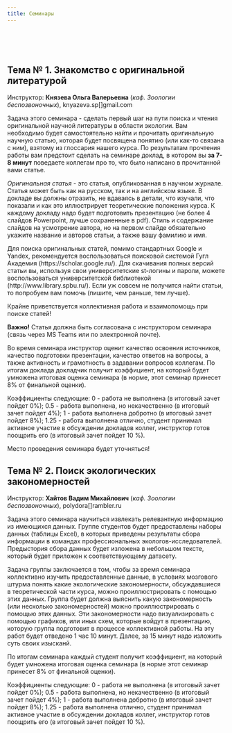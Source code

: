 ```yaml
---
title: Семинары
---
```


```{=html}
<style type="text/css">

td {  /* Table  */
  font-size: 12px;
}
</style>
```

<!-- # **Таблица расписания семинаров** -->

<!-- **Если вы заметите какие-то накладки, то сразу пишите В. М. Хайтову** -->

<!-- *До начала семинара (**лучше за несколько дней**) представители каждой группы обязательно (!) должны выйти на связь с преподавателем, чтобы получить инструкции. Следите за объявлениями. Возможно потребуется большая предварительная работа.* -->

<!-- Если вдруг связь с преподавателем не получилось установить, то срочно связывайтесь с В. М. Хайтовым -->

<!-- В ячейках таблицы, приведнной ниже, указаны номера **семинарских** (не учебных!) групп. Список групп приведен ниже. -->


<!-- | Темы                                 | 18.10.2023 | 25.10.2023 | 01.11.2023 | 08.11.2023 | 15.11.2023 | 22.11.2023 | 29.11.2023 | 06.12.2023 | -->
<!-- |--------------------------------------|------------|------------|------------|------------|------------|------------|------------|------------| -->
<!-- | Тема 1 (Д. М. Мирин)                 | Группа 1   | Группа 2   | Группа 3   | Группа 4   | Группа 5   | Группа 6   | Группа 7   |            | -->
<!-- | Тема 2 (Е. М. Копцева)               | Группа 7   | Группа 1   | Группа 2   | Группа 3   | Группа 4   | Группа 5   | Группа 6   |            | -->
<!-- | Тема 3 (Е. Н. Чернова)               | Группа 6   | Группа 7   | Группа 1   | Группа 2   | Группа 3   | Группа 4   | Группа 5   |            | -->
<!-- | Тема 4 (Д. А. Аристов)               | Группа 5   | Группа 6   | **Перенос**   | Группа 1   | Группа 2   | Группа 3   | Группа 4   |  Группа 7 | -->
<!-- | Тема 5 (А.Г. Гончар, В. А. Крапивин) | Группа 4   | Группа 5   | Группа 6   | Группа 7   | Группа 1   | Группа 2   | Группа 3   |            | -->
<!-- | Тема 6 (В. М. Иванов)                | Группа 3   | Группа 4   | Группа 5   | Группа 6   | Группа 7   | Группа 1   | Группа 2   |            | -->
<!-- | Тема 7 (М. А. Сказина)               | Группа 2   | **Перенос**    | Группа 4   | Группа 5   | Группа 6   | Группа 7   | Группа 1   | Группа 3   | -->


<!-- **Внимание!** -->

<!-- После каждого из семинаров преподаватели будут ставить вам оценки ("1" за посещение семинара, "1.5" за активную работу на нем). Контролируйте, пожалуйста, процесс выставления оценок (преподаватели тоже люди и могут забыть это сделать). Мы будем стараться оперативно вывешивать информацию на страничке "Разбор полетов". -->



<!-- # Списки групп для семинаров -->



<!-- ```{r echo=FALSE, warning=FALSE, message=FALSE} -->


<!-- library(readxl) -->
<!-- library(dplyr) -->
<!-- library(knitr) -->
<!-- library(reshape2) -->
<!-- library(tidyr) -->

<!-- opts_chunk$set(echo = FALSE) -->
<!-- options(knitr.kable.NA = '-') -->

<!-- clas <- read_excel("Data/Classess_2023_biology.xlsx") -->


<!-- groups <- clas %>% group_by(Group) %>% summarise(Name = paste(Family, Name)) -->

<!-- groups %>% -->
<!--   filter(!is.na(Group)) %>%  -->
<!--    mutate(rn = row_number()) %>% -->
<!--    spread(Group, Name) %>% -->
<!--    select(-rn) %>%  -->
<!--   kable() -->
<!-- ``` -->



<!-- Семинары в рамках курса «Основы общей экологии» будут построены по принципу «вертушки». Вам необходимо будет разделиться на 7 групп (по числу тем семинаров). Первая группа начнет с темы №1, вторая с темы №2 и т.д.. На следующую неделе группы сдвигаются в соответствии с расписанием, которое будет опубликовано позднее. -->


<!-- <br> -->

<!-- <br> -->

<!-- <br> -->

<!-- # **Содержание семинаров и задания** -->


<!-- ## Тема №1.  Функциональная структура сообществ (взаимоотношения организмов) -->

<!-- **Денис Моисеевич Мирин** (*каф. Геоботаники*) -->

<!-- mirin_denis[]mail.ru -->

<!-- *Участники семинара идут на кафедру геоботаники  и встречаются с Д. М. Мириным* -->

<!-- - Адрес Кафедры геоботаники: Средний проспект В.О., д.41/43. -->

<!-- *Будут затронуты следующие вопросы* -->

<!-- 1.Разнообразие типов взаимоотношений организмов. Биологические единицы, вступающие в системообразующие взаимоотношения. Индивидуальные и коллективные взаимоотношения. Прямые и опосредованные взаимоотношения. Взаимоотношения внутри одного трофического уровня и между организмами разных трофических уровней. -->

<!-- 2.Взаимодействия с меняющимся эффектом в зависимости силы воздействия. Приспособительные взаимоотношения организмов. Эдификаторы и ассектаторы. Ключевые виды экосистемы. -->

<!-- 3.Конкуренция, ее механизмы, необходимые условия, зависимость эффекта от внешних факторов и начальных условий. Способы выявления эффектов конкуренции. Конкуренция в разных типах сообществ. -->

<!-- 4.Взаимоблагоприятствование и сотрудничество в природе – случайность, экологическое сходство или эколого-биологическая закономерность. -->

<!-- *Что почитать* -->

<!-- Минимальный обязательный список чтения к семинару (на семинаре буду ждать знания этого материала): -->

<!-- 1.Бигон М., Харпер Дж., Таунсенд К. Экология: особи, популяции, сообщества. Т.2. **Глава 18**. -->

<!-- 2.Ипатов В.С., Кирикова Л.А., Мирин Д.М. Геоботаника. Глава 2 (разделы 2.2 – 2.4), **глава 3** -->




<!-- ## Тема   №2  Динамика экосистем: сукцессии и флуктуации -->

<!-- **Елена Михайловна Копцева** (*каф. Геоботаники*) -->

<!-- ekoptseva[]hotmail.com -->

<!-- *Участники семинара идут  на кафедру геоботаники и встречаются с Е. М. Копцевой* -->

<!-- - Адрес Кафедры геоботаники: Средний проспект В.О., д.41/43. -->

<!-- *Будут затронуты следующие вопросы* -->

<!-- 1. Причины изменения  экосистем. Циклические и направленные изменения. Виды динамики экосистем. Механизмы динамики экосистем, ее тренды и факторы, изменяющие ее. Влияние природных и антропогенных факторов на организацию и стабильность  экосистем. -->

<!-- 2. Сезонная изменчивость в экосистемах. Изменчивость в разных климатических зонах. Флуктуации. Цикличность экзогенетических процессов как причина флуктуаций. Ритмические погодные изменения и экологическая специфичность видов как причина флуктуаций. -->

<!-- Автогенные сукцессии. Система автогенных сукцессий. -->

<!-- 3. Инициальные сукцессии. Демутации как следствие эндогенеза. Понятие климакса. Роль деструкций в автогенных сукцессиях. Роль человека в сукцессиях. Участие животных. Климакс как динамическая система. -->

<!-- 4. Аллогенные сукцессии. Необратимость аллогенных сукцессий, как следствие экзогенеза. -->

<!-- Экотопические сукцессии. Роль климата, гидрологии, изменения поверхности земли. Способы обнаружения и анализа экотопических сукцессий. -->

<!-- 5. Деструкционные сукцессии. Влияние выпаса скота и сенокошения на сукцессию. -->

<!-- Модели сукцессий на семинарах обсуждаются на конкретных примерах и материалах. Рассматриваются параметры  экосистем, которые можно использовать для описания и оценки их состояния, а также для оценки влияния естественных и антропогенных факторов на  их организацию и стабильность -->

<!-- *Что почитать* -->

<!-- - Бигон М., Харпер Дж., Таунсенд К. Экология. Особи, популяции и сообщества. Том 1, 2. -->

<!-- - Ипатов В. С, Кирикова Л. А., Мирин Д. М.  Геоботаника: Учебник. —СПб.: Изд-во С.-Петерб. ун-та, 2010.  —117 с. (**Глава 7**). -->

<!-- - Онипченко В.Г. Функциональная фитоценология: Синэкология растений. Учебное пособие.М.:КРАСАНД, 2014. – 576 с. (**Глава 9**). -->




<!-- ## Тема   №3 Приспособление водных организмов к среде обитания -->

<!-- **Елена Николаевна Чернова** (*каф. Прикладной экологии*) -->

<!-- e.n.chernova[]yandex.ru -->

<!-- *Участники семинара идут на кафедру прикладной экологии и встречаются с Е. Н. Черновой* -->

<!-- - Адрес Кафедры прикладной экологии: 16-я линия, д.29, 1 этаж. -->

<!-- *Будут затронуты следующие вопросы* -->

<!-- 1.Экологические группы гидробионтов -->

<!-- 2.Типы водных мест обитания -->

<!-- 3.Приспособления организмов к обитанию в толще воды, на дне, в поверхностной пленке воды, на погруженных субстратах -->

<!-- 4.Приспособления организмов к различным типам питания -->

<!-- 5.Приспособления организмов к переживанию неблагоприятных условий среды -->

<!-- 6.Диапазоны толерантности и их использование для оценки качества среды -->

<!-- 7.Биологические индексы для оценки качества водной среды -->

<!-- *Что почитать* -->

<!-- - Методы оценки качества вод по гидробиологическим показателям: учебно-методическая разработка по курсу «Гидробиология»; сост.: О.Ю. Деревенская. – Казань: КФУ, 2015. – 44 с. -->

<!-- - Семерной, В. П. Общая гидробиология : текст лекций / Яросл. гос. ун-т, В. П. Семерной .— Ярославль : ЯрГУ, 2008 .— 184 с. -->

<!-- - Бродский А.К. Краткий курс общей экологии. Учебное пособие. — СПб.: ДЕАН, 2000. - 224 с. -->

<!-- *Опорный глоссарий* -->

<!-- - Экологический фактор – любой нерасчленяемый далее элемент среды, способный оказывать прямое или косвенное влияние на живые организмы хотя бы на протяжении одной из фаз их индивидуального развития [4] -->

<!-- - Экологическая группа - совокупность видов, характеризующаяся сходными потребностями в величине какого-либо экологического фактора и возникшими в результате его воздействия в процессе эволюции сходными признаками, закрепившимися в генотипе -->

<!-- - Лимнофилы – организмы, обитающие в стоячих водах (озерах, прудах, старицах и т.д.) [1] -->

<!-- - Реофилы – организмы, обитающие в текучих водах (реки, ручьи) [1] -->

<!-- - Пелофилы – обитатели илистых грунтов [1] -->

<!-- - Псаммофилы – обитатели песчаных грунтов [1] -->

<!-- - Литофилы – обитатели каменистых грунтов [1] -->

<!-- - Детрит – органические остатки умерших организмов [1] -->

<!-- - Сестон – (от греч. sestos — просеянный), название мелких планктонных организмов и взвешенных в воде неорганических и органических (детрит) частиц, т. е. всё, что улавливается мелкоячеистой планктонной сеткой [3] -->

<!-- - Планктон – организмы, населяющие толщу воды, не способные противостоять силам движения воды. -->

<!-- - Нектон - организмы, населяющие толщу воды, способные противостоять силам движения воды и контролировать своё местоположение в воде благодаря активному движению. -->

<!-- - Бентос – водные организмы, обитающие в грунте или на его поверхности [1] -->

<!-- - Перифитон – водные организмы, обитающие на выступающих участках дна, на камнях, корягах и других погруженных объектах, организмы-обрастатели [1] -->

<!-- - Нейстон - совокупность микроскопических и мелких организмов, прикрепляющихся к поверхностной плёнке воды за счёт силы поверхностного натяжения, передвигающихся по ней сверху (эпинейстон) или снизу (гипонейстон). -->

<!-- - Плейстон – это организмы крупных и средних размеров, часть тела которых погружена в воду, а часть выступает над ней. -->

<!-- - Макрофиты – высшие водные растения и некоторые крупные водоросли [1] -->

<!-- - Стенобионты – виды, особи которых устойчивы лишь к небольшим отклонениям значений фактора от оптимума [4] -->

<!-- - Эврибионты – виды, особи которых способны выдерживать значительные изменения фактора [4] -->

<!-- - Сапробность – (от греч. sapros – гнилой) – характеристика химических и биологических изменений в водной экосистеме при антропогенном загрязнении водоема биогенными и органическими веществами, как правило, не оказывающими токсического воздействия (по Пантле, Буку, 1955, в модификации Сладечека, 1973) [2] -->

<!-- - Трофность – (от греч. trophe – пища, питание) – это характеристика водоема по его биологической продуктивности, обусловленной содержанием биогенных веществ (соединения азота, фосфора и др.) и количественными показателями водных организмов, в первую очередь – автотрофных. -->

<!-- - Видовое разнообразие слагается из двух компонентов: компонента многообразия, связанного с видовым богатством) и выравненности распределения особей между видами. -->

<!-- - Видовое богатство – число видов в сообществе [4] -->

<!-- - Выравненность – равномерность распределения видов по их обилию в сообществе. -->

<!-- - Биоиндикация – метод оценки абиотических и биотических факторов среды обитания при помощи биологических систем (живых организмов) [1]. -->

<!-- - Биоиндикаторы – организмы или сообщества организмов, жизненные функции которых так тесно коррелируют с некоторыми факторами среды, что могут применяться для их оценки [1]. -->

<!-- - Биотестирование – один из приемов исследования в водной токсикологии, который используется для определения степени повреждающего действия химических веществ, потенциально опасных для гидробионтов, в контролируемых экспериментальных или полевых условиях путем регистрации изменений биологически значимых показателей (тест-функций) используемых тест-объектов, с последующей оценкой их состояния в соответствии с выбранным критерием точности [1]. -->

<!-- *Ссылки* -->

<!-- 1. Основы экогеологии, биоиндикации и биотестирования водных экосистем / Под ред. В.В. Куриленко: Учеб.пособие. – СПб.: С.-Петерб. ун-та, 2004. – 448 с. -->

<!-- 2. Бабич С.В., Е.А. Новикова. Оценка состояния пресноводных водоемов. Экологические экскурсии. СПб., 2000. – 17 с. -->

<!-- 3. Биологический энциклопедический словарь Гл. ред. М. С. Гиляров; Редкол.: А. А. Бабаев, Г. Г. Винберг, Г. А. Заварзин и др. — 2-е изд., исправл. — М.: Сов. Энциклопедия, 1986 -->

<!-- 4. Бродский А.К. Общая экология: учебник для студ.высш. учеб. заведений. – М.: Издательский центр «Академия», 2006 – 256 с. -->




<!-- ## Тема   №4. Питание животных: теория оптимального фуражирования и функциональные ответы -->

<!-- **Дмитрий Алексеевич Аристов** -->

<!-- amauropsis[]gmail.com -->

<!-- *Участники семинара идут в 140 аудиторию главного здания и встречаются с Д. А. Аристовым* -->


<!-- На семинаре мы дадим определения и рассмотрим примеры: -->

<!-- 1.Диеты и рациона,   -->
<!-- 2.Ранжированной и сбалансированной диет животных,   -->
<!-- 3.Ширины спектра питания, эврифагии и стенофагии (монофагии),   -->
<!-- 4.Пищевых предпочтений, избирательности, элективности, селективности и избегания. -->

<!-- Разберём базовые понятия и сформулируем в общем виде теорию оптимального фуражирования и её допущения, а также выведем основные следствия из неё. Обсудим кейсы, когда предсказания ТОФ не сбываются, и почему так происходит. -->

<!-- Вторая обсуждаемая тема - функциональные ответы. Разберём типы функциональных ответов, смоделируем ситуации, в которых проявляется разные функциональные ответы. -->

<!-- Для плодотворной  работы на семинаре вам необходимо: -->

<!-- 1.Познакомится с предлагаемыми статьями. Знать основные термины, фигурирующие в этих статьях: -->

<!-- - Бондарчук О. Л., Герасимов Ю. В. Особенности пищевого и поискового поведения молоди стерляди при прудовом и бассейновом подращивании //Известия КГТУ. – 2016. – №. 42. – С. 30-38. [pdf](Literature/Бондарчук, Герасимов, 2016.pdf) -->

<!-- - Ермолаева Н. И., Зарубина Е. Ю., Ядренкина Е. Н. К вопросу об избирательности хищного питания Utricularia vulgaris L //Известия Алтайского отделения Русского географического общества. – 2020. – №. 3 (58). – С. 39-47. [pdf](Literature/Ермолаева и др., 2020.pdf) -->

<!-- - Левин В. С. Избирательность питания голотурий-депозитофагов //Биол. моря. – 1988. – №. 1. – С. 3-13. [pdf](Literature/Левин, 1988.pdf) -->


<!-- 2.Посмотреть презентацию к [лекции #8 курса](Presentations/Lecture 8 Трофические связи.pdf) -->

<!-- Дополнительная литература: -->

<!-- Бигон М., Харпер Дж., Таунсенд К. Экология. Особи, популяции и сообщества. Москва. Мир. 1989. Том 1, Глава 9 и Том 2, Глава 19 -->

<!-- Sih A., Christensen B. Optimal diet theory: when does it work, and when and why does it fail? //Animal behaviour. – 2001. – Т. 61. – №. 2. – С. 379-390.[pdf](Sih&Christensen,2001.pdf) -->







<!-- ## Тема   №5  Взаимоотношения симбионтов и хозяев -->

<!-- **Владимр Александрович Крапивин**  (*каф. Зоологии беспозвоночных*) -->

<!-- tanitolkai[]gmail.com, -->

<!-- **Анна Георгиевна Гончар**  (*каф. Зоологии беспозвоночных*) -->

<!-- anya.gonchar[]gmail.com -->

<!-- *Участники семинара идут на кафедру Зоологии Позвоночных (териологическая аудитория)* -->


<!-- <!-- **Ольга Валерьевна Князева** (*каф. Зоологии беспозвоночных*) -->

<!-- <!-- knyazeva.sp[]gmail.com -->

<!-- <!-- *Участники семинара идут в главное здание в аудиторию 3061 (143-я аудитория) и встречаются с В. А. Крапивиным и О. В. Князевой* -->

<!-- - Адрес Кафедры зоологии позвоночных: Главное здание, рядос с аудиторией 143 -->

<!-- *Будут затронуты следующие вопросы* -->

<!-- 1. Понятие симбиотических отношений, их типы и критерии классификации: термины и примеры. Как очертить границы паразитизма. -->

<!-- 2. Взаимодействие симбионтов: понятие вреда, практические способы его оценки. Примеры взаимодействия паразитов и хозяев на уровне особей. -->

<!-- 3. Взаимодействие паразитов и хозяев на популяционном уровне, компенсаторные механизмы и неожиданные эффекты. -->

<!-- 4. Роль паразитов в сообществах. -->

<!-- Вторая половина семинара будет посвящена работе в группах над разбором реального исследования роли паразита в прибрежном сообществе. -->

<!-- **Для подготовки к семинару нужно познакомиться со следующими материалами:** -->

<!-- - Гранович А. И. От систем паразит–хозяин к паразитарным системам. Взаимодействие моллюсков рода Littorina с паразитирующими в них трематодами //Зоологический журнал. – 2016. – Т. 95. – №. 3. – С. 252-266. [pdf](Literature//Granovitch2016.pdf) -->

<!-- - Фокина Н. Н. и др. Оценка липидного состава и некоторых компонентов антиоксидантной системы мидий Mytilus edulis в условиях экспериментального заражения метацеркариями himasthla elongata //Труды Карельского научного центра Российской академии наук. – 2018. – №. 6. [pdf](Literature//Fokina_et_al2018.pdf) -->

<!-- - Приложения к Трудам ЗИН Том 320 (Приложение 4), 2016. К.В. Галактионов (Ред.) Коэволюция паразитов и хозяев.  https://www.zin.ru/journals/trudyzin/doc/vol_320_s4/TZ_320_4_Supplement_Glossary.pdf -->

<!-- Если есть вопросы, то связывайтесь с преподавателями! -->

<!-- *Опорный глоссарий для семинара* -->

<!-- - Комменсализм (commensalism) – симбиоти-ческая ассоциация, безразличная для хозяина, но полезная для симбионта (см. симбиоз) -->

<!-- - Мутуализм (mutualism) – симбиотическая взаимовыгодная ассоциация между симбионтом и хозяином (см. симбиоз, симбионт). -->

<!-- - Облигатный симбионт (obligate symbiont) – как минимум часть жизненного цикла симбионта протекает на/в хозяине (см. симбиоз, симбионт). -->

<!-- - Паразит (parasite) – организм, находящийся в антагонистическом симбиозе с другим живым организмом, которого он использует в качестве источника пищи, среды обитания, и на которого частично или полностью возлагает регуляцию своих отношений с внешней средой (см. сим биоз). -->

<!-- - Паразитоид (parasitoid) – паразитический организм, обязательно вызывающий гибель хозяина (применим преимущественно к насекомым). -->

<!-- - Симбиоз (symbiosis) – облигатная или факультативная форма сожительства двух разноименных организмов. -->

<!-- - Симбионт (symbiont or symbiote) – зависимый член симбиотической ассоциации, использующий ресурс(ы), предоставляемые хозяином (см. симбиоз, хозяин). -->

<!-- - Факультативный симбионт (facultative sym-biont) – весь жизненный цикл симбионта может протекать вне хозяина. -->

<!-- - Хозяин (host) – член симбиотической ассоциации, предоставляющий ресурс симбионту (см. симбиоз, симбионт) -->

<!-- - Приспособленность (fitness) — количественное представление естественного отбора. Например, количество потомков, оставляемых особью. -->






<!-- <!-- ## Тема   №6 Знакомство с оригинальной литературой -->

<!-- <!-- **Князева Ольга Валерьевна** (*каф. Зоологии беспозвоночных*),  knyazeva.sp[]gmail.com -->

<!-- <!-- *Участники семинара идут в главное здание (аудитория уточняется) и встречаются с О. В. Князевой* -->


<!-- <!-- Задача этого семинара - сделать первый шаг на пути поиска и чтения оригинальной научной литературы в области экологии. Вам необходимо будет самостоятельно найти и  прочитать оригинальную научную статью (на любом языке), которая будет посвящена понятию (или как-то связана с ним), взятому из глоссария нашего курса. По результатам прочтения работы  вам предстоит сделать  на семинаре доклад, в котором вы **за 5 минут** поведаете коллегам про то, что было написано в прочитанной вами статье.   -->

<!-- <!-- Оригинальная статья - это статья, опубликованная в научном журнале. Статья может быть как на русском, так и на английском языке. В докладе вы должны отразить, не вдаваясь в детали, что изучали, что показали и как это иллюстрирует теоретические положения курса. К каждому докладу надо будет подготовить презентацию (не более 4 слайдов Powerpoint, лучше сохраненные в pdf). Стиль и содержание слайдов на усмотрение автора, но на первом слайде обязательно укажите название работы и вашу фамилию и имя. Накануне семинара вы должны выслать преподавателю свои презентации на его электронный адрес (обязательно укажите тему (subject) письма «доклад на семинаре по экологии»).  -->

<!-- <!-- Для поиска оригинальных статей, помимо стандартных Google и Yandex, рекомендуется воспользоваться поисковой системой Гугл Академия (https://scholar.google.ru/). Для скачивания полных версий статьи вы, используя свои университетские st-логины и пароли, можете воспользоваться университетской библиотекой (http://www.library.spbu.ru/). Если уж совсем не получится найти статьи, то попробуем вам помочь (пишите, чем раньше, тем лучше).  Если вы видите, что у вас одинаковые темы докладов, то надо найти разные статьи.     -->
<!-- <!-- Крайне приветствуется коллективная работа и взаимопомощь при поиске статей!  -->

<!-- <!-- Вот таблица с распределением тем. -->

<!-- <!-- ### Распределение тем докладов -->

<!-- <!-- ```{r, echo=FALSE, message=FALSE} -->
<!-- <!-- library(knitr) -->
<!-- <!-- library(dplyr) -->
<!-- <!-- library(readxl) -->
<!-- <!-- library(ggplot2) -->
<!-- <!-- library(broom) -->
<!-- <!-- library(tidyr) -->


<!-- <!-- set.seed(123459) -->

<!-- <!-- # class <- read_xlsx("data/Classess_2021_biotech.xlsx", col_names = T) -->

<!-- <!-- class <- read_xlsx("data/Classess_2021_biology.xlsx", col_names = T) -->


<!-- <!-- topics <- read_xlsx("data/topics for reading.xlsx", col_names = T) -->
<!-- <!-- #  -->
<!-- <!-- # class <- class %>% select(Family, Name )  %>% mutate(Topic_1 = sample(topics$Term, nrow(class)), Topic_2 = sample(topics$Term, nrow(class))) -->

<!-- <!-- class <- class %>% select(Family, Name )  %>% mutate(Topic_1 = sample(topics$Term, nrow(class), replace = T)) -->


<!-- <!-- # class$Topic_1 == class$Topic_2 -->
<!-- <!-- #  -->
<!-- <!-- # while(sum(class$Topic_1 == class$Topic_2)){class$Topic_2[class$Topic_1 == class$Topic_2] <- sample(topics$Term,1)} -->

<!-- <!-- kable(class, col.names = c("Фамилия", "Имя", "Тема")) -->

<!-- <!-- ``` -->







<!-- ## Тема   № 6. Экологическая емкость экосистемы -->

<!-- **Михаил Валерьевич Иванов** (*каф. ихтиологии и гидробиологии*) -->

<!-- ivmisha[]gmail.com -->

<!-- *Участники семинара встречаются с М.В. Ивановым на каф. ихтиологии и гидробиологии.* -->

<!-- *Адрес кафедры ихтиологии и гидробиологии: 16 линия ВО, д. 29. Через двор на 3 этаж в гидробиологический музей*. -->

<!-- Будем обсуждать создание устойчивых хозяйств аквакультуры и «вписывать» аквакультуру в экосистему акватории -->

<!-- Ключевые слова: аквакультура, экологическая емкость, абиотические  и биотические факторы, гидрологические характеристики, сапробное загрязнение, «красные приливы», -->

<!-- Затронем вопросы -->

<!-- Экологическая емкость акватории. -->

<!-- Оценка гидрологических характеристик акватории (площадь, объем, рельеф дна, характеристика течений, пикноклины, водообмен на разных горизонтах) -->

<!-- Оценка биологических характеристик акватории (видовое разнообразие, потенциальная кормовая база, наличие возможных конкурентов, хищников, паразитов) -->

<!-- Оценка воздействия аквакультуры на экосистему акватории. Расчет внешней нагрузки на кормовую базу (выращивание на естественных и искусственных кормах). Объем выращиваемых гидробионтов, характеристика их рациона, продукции, ассимиляции, выделения. Загрязнение от аквакультуры -->

<!-- Оценка воздействия окружающей среды на аквакультуру. Хищничество, паразитизм, возникновение негативных химических факторов как ответ на сапробное загрязнение (заморы, «красные приливы») -->

<!-- Выделение ключевых факторов ограничивающих масштаб аквакультуры в данной акватории -->





<!-- ## Тема   № 7. Молекулярно-генетические методы в экологии -->


<!-- **Мария Александровна Сказина** (*каф. прикладной экологии*) -->

<!-- Ихтиологическая аудитория на кафедре Ихтиологии и гидробиологии (16-я линия, чеерез двор на 3 этаж). -->


<!-- artacama[]gmail.com -->

<!-- *Участники семинара идут в компьютерный класс на 16-й линии, аудитория 414, и встречаются с М. А. Сказиной * -->


<!-- Молекулярная экология объединяет спектр молекулярно-генетических подходов, которые используются для исследования генетического разнообразия, лежащего в основе адаптации организмов к абиотическим и биотическим факторам. -->

<!-- На семинаре мы разберем на конкретных примерах, как используются молекулярные методы в экологии раньше и сейчас. -->

<!-- **Задание для семинара:** -->
<!-- Создайте рабочий глоссарий с определениями (и прочими пояснениями) для следующих терминов -->


<!-- - аллозимы -->
<!-- - полимеразная цепная реакция (ПЦР, PCR), -->
<!-- - Количественная полимеразная цепная реакция (qPCR), -->
<!-- - полиморфизм длин рестрикционных фрагментов (ПДРФ, RFLP), -->
<!-- - полиморфизм длин амплифицированных фрагментов (ПДАФ, AFLP), -->
<!-- - Однонуклеотидный полиморфизм (SNP) -->
<!-- - микросателлиты, -->
<!-- - секвенирование по Сенгеру, -->
<!-- - секвенирование следующего поколения (NGS) на примере Illumina. -->


<!-- **Важно!** Для успешной работы все участники семинара должны понимать, что означают эти термины. Проведите взаимную калибровку, пожалуйста. -->



<!-- Версия для биотехнологов -->



<br>
<br>
<br>


##  Тема № 1. **Знакомство с оригинальной литературой**

Инструктор: **Князева Ольга Валерьевна** (*каф. Зоологии беспозвоночных*),  knyazeva.sp[]gmail.com


Задача этого семинара - сделать первый шаг на пути поиска и чтения оригинальной научной литературы в области экологии. Вам необходимо будет самостоятельно найти и  прочитать оригинальную научную статью, которая будет посвящена понятию (или как-то связана с ним), взятому из глоссария нашего курса. По результатам прочтения работы  вам предстоит сделать  на семинаре доклад, в котором вы **за 7-8 минут** поведаете коллегам про то, что было написано в прочитанной вами статье.

*Оригинальная статья* - это статья, опубликованная в научном журнале. Статья может быть как на русском, так и на английском языке. В докладе вы должны отразить, не вдаваясь в детали, что изучали, что показали и как это иллюстрирует теоретические положения курса. К каждому докладу надо будет подготовить презентацию (не более 4 слайдов Powerpoint, лучше сохраненные в pdf). Стиль и содержание слайдов на усмотрение автора, но на первом слайде обязательно укажите название и авторов статьи, а также вашу фамилию и имя.

Для поиска оригинальных статей, помимо стандартных Google и Yandex, рекомендуется воспользоваться поисковой системой Гугл Академия (https://scholar.google.ru/).  Для скачивания полных версий статьи вы, используя свои университетские st-логины и пароли, можете воспользоваться университетской библиотекой (http://www.library.spbu.ru/). Если уж совсем не получится найти статьи, то попробуем вам помочь (пишите, чем раньше, тем лучше).

Крайне приветствуется коллективная работа и взаимопомощь при поиске статей!


**Важно!** Статья должна быть согласована с инструктором семинара (связь через MS Teams или по электронной почте).

Во время семинара инструктор оценит качество освоения источников, качество подготовки презентации, качество ответов на вопросы, а также активность и грамотность в задавании вопросов коллегам. По итогам доклада докладчик получит коэффициент, на который будет умножена итоговая оценка семинара (в норме, этот семинар принесет 8% от финальной оценки).

Коэффициенты следующие:
0 - работа не выполнена (в итоговый зачет пойдет 0%);
0.5 - работа выполнена, но некачественно (в итоговый зачет пойдет 4%);
1  - работа выполнена добротно (в итоговый зачет пойдет 8%);
1.25 - работа выполнена отлично, студент принимал активное участие в обсуждении докладов коллег, инструктор готов поощрить его (в итоговый зачет пойдет 10 %).


Место проведения семинара будет уточняться!


<!-- Накануне семинара вы должны выслать преподавателю свои презентации на его электронный адрес (обязательно укажите тему (subject) письма «доклад на семинаре по экологии») или отправить ее через систему MS Teams.





<!-- *Участники семинара идут в главное здание (аудитория уточняется) и встречаются с О. В. Князевой* -->



<!-- ### Распределение тем для семинара №1 -->

<!-- ```{r, echo=FALSE, message=FALSE} -->
<!-- library(knitr) -->
<!-- library(dplyr) -->
<!-- library(readxl) -->
<!-- library(ggplot2) -->
<!-- library(broom) -->
<!-- library(tidyr) -->


<!-- set.seed(123459) -->

<!-- class <- read_xlsx("data/Classess_2023_biotech.xlsx", col_names = T) -->

<!-- # class <- class %>% filter(Group == 1) -->

<!-- # class <- read_xlsx("data/Classess_2021_biology.xlsx", col_names = T) -->


<!-- topics <- read_xlsx("data/topics for reading.xlsx", col_names = T) -->
<!-- # -->
<!-- # class <- class %>% select(Family, Name )  %>% mutate(Topic_1 = sample(topics$Term, nrow(class)), Topic_2 = sample(topics$Term, nrow(class))) -->

<!-- class <- class %>% select(Family, Name )  %>% mutate(Topic_1 = sample(topics$Term, nrow(class), replace = T)) -->


<!-- # class$Topic_1 == class$Topic_2 -->
<!-- # -->
<!-- # while(sum(class$Topic_1 == class$Topic_2)){class$Topic_2[class$Topic_1 == class$Topic_2] <- sample(topics$Term,1)} -->

<!-- kable(class, col.names = c("Фамилия", "Имя", "Тема")) -->

<!-- ``` -->


<!-- ### Распределение тем для группы № 2 -->


<!-- ```{r echo=FALSE, message=FALSE} -->

<!-- set.seed(56789) -->

<!-- class <- read_xlsx("data/Classess_2022_biotech.xlsx", col_names = T) -->

<!-- class <- class %>% filter(Group == 2) -->

<!-- # class <- read_xlsx("data/Classess_2021_biology.xlsx", col_names = T) -->


<!-- topics <- read_xlsx("data/topics for reading.xlsx", col_names = T) -->
<!-- # -->
<!-- # class <- class %>% select(Family, Name )  %>% mutate(Topic_1 = sample(topics$Term, nrow(class)), Topic_2 = sample(topics$Term, nrow(class))) -->

<!-- class <- class %>% select(Family, Name )  %>% mutate(Topic_1 = sample(topics$Term, nrow(class), replace = T)) -->


<!-- # class$Topic_1 == class$Topic_2 -->
<!-- # -->
<!-- # while(sum(class$Topic_1 == class$Topic_2)){class$Topic_2[class$Topic_1 == class$Topic_2] <- sample(topics$Term,1)} -->

<!-- kable(class, col.names = c("Фамилия", "Имя", "Тема")) -->

<!-- ``` -->





##  Тема № 2. **Поиск экологических закономерностей**

Инструктор: **Хайтов Вадим Михайлович** (*каф. Зоологии беспозвоночных*),  polydora[]rambler.ru


Задача этого семинара научиться извлекать релевантную информацию из имеющихся данных. Группе студентов будет предоставлены наборы данных (таблицы Excel), в которых приведены результаты сбора информации в командах профессиональных экологов-исследователей. Предыстория сбора данных будет изложена в небольшом тексте, который будет приложен к соответствующему датасету.

Задача группы заключается в том, чтобы за время семинара коллективно изучить предоставленные данные, в условиях мозгового штурма понять какие экологические закономерности, обсуждавшиеся в теоретической части курса, можно проиллюстрировать с помощью этих данных. Группа будет должна выяснить какую закономерность (или несколько закономерностей) можно проиллюстрировать с помощью этих данных. Эти закономерности надо визуализировать с помощью графиков, или иных схем, которые войдут в презентацию, которую группа подготовит в процессе коллективной работы. На эту работ будет отведено 1 час 10 минут. Далее, за 15 минут надо изложить суть своих изысканй.


<!-- **Важно!** Вся работа должна проходить при включенных камерах компьютеров или других девайсов. NB! Кстати, это требование будет необходимым и для сдачи экзамена в онлайн режиме. -->

По итогам семинара каждый студент получит коэффициент, на который будет умножена итоговая оценка семинара (в норме этот семинар принесет 8% от финальной оценки).


Коэффициенты следующие:
0 - работа не выполнена (в итоговый зачет пойдет 0%);
0.5 - работа выполнена, но некачественно (в итоговый зачет пойдет 4%);
1  - работа выполнена добротно (в итоговый зачет пойдет 8%);
1.25 - работа выполнена отлично, студент принимал активное участие в обсуждении докладов коллег, инструктор готов поощрить его (в итоговый зачет пойдет 10 %).


<!-- Место проведения семинара будет уточняться!  -->


<!-- <!-- Для тренеровки вам предоставляется следующий [**датасет**](data/butterfly.xlsx), который вы можете скачать и коллективно обсудить. Рекомендуется продeмать тактику взаимодействия в группе, а также потренироваться в построении графиков в Excel (ну или R или Python, кому как нравится).  --> 

<!-- <br> -->


<!-- C группой № 2, мы будем анализировать вот [эти данные](data/Mytilus data.xlsx). -->



<!-- C группой № 1, мы будем анализировать вот [эти данные](data/Asterias_and_Mytilus.xlsx). -->


